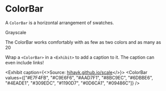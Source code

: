 

# ColorBar

A `ColorBar` is a horizontal arrangement of swatches.

<Exhibit bleed={24}>
  <ColorBar
    values={["#D6CCFF", "#C8BCF5", "#BAACEB", "#AC9CE1", "#9E8CD7", "#907DCD", "#826EC3", "#745FBA", "#6550B0", "#5642A6"]}
  />
</Exhibit>

Grayscale

<Exhibit bleed={24}>
  <ColorBar
    values={["#FFFFFF", "#FAFAFA", "#F2F2F2", "#EEEEEE", "#DDDDDD", "#BBBBBB", "#9D9D9D", "#727272", "#333333", "#111111"]}
  />
</Exhibit>

The ColorBar works comfortably with as few as two colors and as many as 20

<Exhibit bleed={24} caption="Two colors in a ColorBar">
  <ColorBar
    values={["#FFE4A0", "#A67908"]}
  />
</Exhibit>

<Exhibit bleed={24} caption="20 colors in a ColorBar">
  <ColorBar
    values={["#FFE4A0", "#FBDE98", "#F6D891", "#F2D28A", "#EDCC82", "#E8C77B", "#E4C173", "#DFBB6C", "#DBB565", "#D6B05D", "#D1AA56", "#CDA54F", "#C89F47", "#C39940", "#BE9438", "#BA8E30", "#B58928", "#B0841F", "#AB7E15", "#A67908"]}
  />
</Exhibit>

Wrap a `<ColorBar>` in a `<Exhibit>` to add a caption to it. The caption can even include links!

<Exhibit caption={<>Source: <a href="https://hihayk.github.io/scale/#2/7/50/90/0/0/0/-0/1190D7/17/144/215">hihayk.github.io/scale</a></>}>
  <ColorBar
    values={["#E7F4FB", "#C9E6F6", "#AAD7F1", "#8BC9EC", "#6DBBE6", "#4EADE1", "#309EDC", "#1190D7", "#0D6CA1", "#09486C"]}
  />
</Exhibit>
